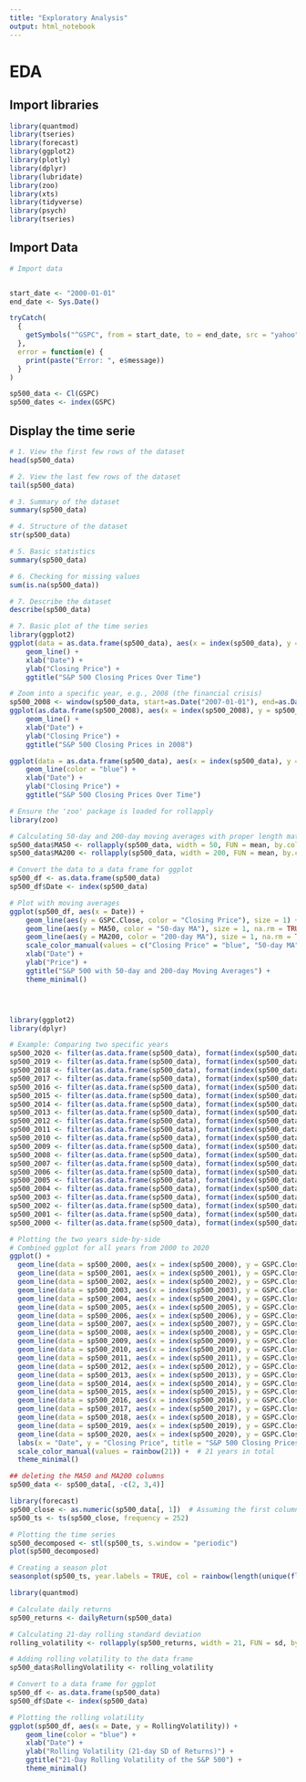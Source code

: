```yaml
---
title: "Exploratory Analysis"
output: html_notebook
---
```


# EDA
## Import libraries

```r

library(quantmod)
library(tseries)
library(forecast)
library(ggplot2)
library(plotly)
library(dplyr)
library(lubridate)
library(zoo)
library(xts)
library(tidyverse)
library(psych)
library(tseries)


```

## Import Data


```r
# Import data


start_date <- "2000-01-01"
end_date <- Sys.Date()

tryCatch(
  {
    getSymbols("^GSPC", from = start_date, to = end_date, src = "yahoo")
  },
  error = function(e) {
    print(paste("Error: ", e$message))
  }
)

sp500_data <- Cl(GSPC)
sp500_dates <- index(GSPC)
```

## Display the time serie 


```r

# 1. View the first few rows of the dataset
head(sp500_data)

# 2. View the last few rows of the dataset
tail(sp500_data)

# 3. Summary of the dataset
summary(sp500_data)

# 4. Structure of the dataset
str(sp500_data)

# 5. Basic statistics
summary(sp500_data)

# 6. Checking for missing values
sum(is.na(sp500_data))

# 7. Describe the dataset
describe(sp500_data)

# 7. Basic plot of the time series
library(ggplot2)
ggplot(data = as.data.frame(sp500_data), aes(x = index(sp500_data), y = sp500_data)) + 
    geom_line() + 
    xlab("Date") + 
    ylab("Closing Price") +
    ggtitle("S&P 500 Closing Prices Over Time")
```

```r
# Zoom into a specific year, e.g., 2008 (the financial crisis)
sp500_2008 <- window(sp500_data, start=as.Date("2007-01-01"), end=as.Date("2009-12-31"))
ggplot(as.data.frame(sp500_2008), aes(x = index(sp500_2008), y = sp500_2008)) +
    geom_line() + 
    xlab("Date") + 
    ylab("Closing Price") +
    ggtitle("S&P 500 Closing Prices in 2008")


```

```r

ggplot(data = as.data.frame(sp500_data), aes(x = index(sp500_data), y = sp500_data)) + 
    geom_line(color = "blue") + 
    xlab("Date") + 
    ylab("Closing Price") +
    ggtitle("S&P 500 Closing Prices Over Time")

```

```r
# Ensure the 'zoo' package is loaded for rollapply
library(zoo)

# Calculating 50-day and 200-day moving averages with proper length matching
sp500_data$MA50 <- rollapply(sp500_data, width = 50, FUN = mean, by.column = TRUE, fill = NA, align = "right")
sp500_data$MA200 <- rollapply(sp500_data, width = 200, FUN = mean, by.column = TRUE, fill = NA, align = "right")

# Convert the data to a data frame for ggplot
sp500_df <- as.data.frame(sp500_data)
sp500_df$Date <- index(sp500_data)

# Plot with moving averages
ggplot(sp500_df, aes(x = Date)) + 
    geom_line(aes(y = GSPC.Close, color = "Closing Price"), size = 1) +
    geom_line(aes(y = MA50, color = "50-day MA"), size = 1, na.rm = TRUE) +
    geom_line(aes(y = MA200, color = "200-day MA"), size = 1, na.rm = TRUE) +
    scale_color_manual(values = c("Closing Price" = "blue", "50-day MA" = "red", "200-day MA" = "green")) +
    xlab("Date") + 
    ylab("Price") +
    ggtitle("S&P 500 with 50-day and 200-day Moving Averages") +
    theme_minimal()





```
```r
library(ggplot2)
library(dplyr)

# Example: Comparing two specific years
sp500_2020 <- filter(as.data.frame(sp500_data), format(index(sp500_data), "%Y") == "2020")
sp500_2019 <- filter(as.data.frame(sp500_data), format(index(sp500_data), "%Y") == "2019")
sp500_2018 <- filter(as.data.frame(sp500_data), format(index(sp500_data), "%Y") == "2018")
sp500_2017 <- filter(as.data.frame(sp500_data), format(index(sp500_data), "%Y") == "2017")
sp500_2016 <- filter(as.data.frame(sp500_data), format(index(sp500_data), "%Y") == "2016")
sp500_2015 <- filter(as.data.frame(sp500_data), format(index(sp500_data), "%Y") == "2015")
sp500_2014 <- filter(as.data.frame(sp500_data), format(index(sp500_data), "%Y") == "2014")
sp500_2013 <- filter(as.data.frame(sp500_data), format(index(sp500_data), "%Y") == "2013")
sp500_2012 <- filter(as.data.frame(sp500_data), format(index(sp500_data), "%Y") == "2012")
sp500_2011 <- filter(as.data.frame(sp500_data), format(index(sp500_data), "%Y") == "2011")
sp500_2010 <- filter(as.data.frame(sp500_data), format(index(sp500_data), "%Y") == "2010")
sp500_2009 <- filter(as.data.frame(sp500_data), format(index(sp500_data), "%Y") == "2009")
sp500_2008 <- filter(as.data.frame(sp500_data), format(index(sp500_data), "%Y") == "2008")
sp500_2007 <- filter(as.data.frame(sp500_data), format(index(sp500_data), "%Y") == "2007")
sp500_2006 <- filter(as.data.frame(sp500_data), format(index(sp500_data), "%Y") == "2006")
sp500_2005 <- filter(as.data.frame(sp500_data), format(index(sp500_data), "%Y") == "2005")
sp500_2004 <- filter(as.data.frame(sp500_data), format(index(sp500_data), "%Y") == "2004")
sp500_2003 <- filter(as.data.frame(sp500_data), format(index(sp500_data), "%Y") == "2003")
sp500_2002 <- filter(as.data.frame(sp500_data), format(index(sp500_data), "%Y") == "2002")
sp500_2001 <- filter(as.data.frame(sp500_data), format(index(sp500_data), "%Y") == "2001")
sp500_2000 <- filter(as.data.frame(sp500_data), format(index(sp500_data), "%Y") == "2000")

# Plotting the two years side-by-side
# Combined ggplot for all years from 2000 to 2020
ggplot() +
  geom_line(data = sp500_2000, aes(x = index(sp500_2000), y = GSPC.Close, color = "2000")) +
  geom_line(data = sp500_2001, aes(x = index(sp500_2001), y = GSPC.Close, color = "2001")) +
  geom_line(data = sp500_2002, aes(x = index(sp500_2002), y = GSPC.Close, color = "2002")) +
  geom_line(data = sp500_2003, aes(x = index(sp500_2003), y = GSPC.Close, color = "2003")) +
  geom_line(data = sp500_2004, aes(x = index(sp500_2004), y = GSPC.Close, color = "2004")) +
  geom_line(data = sp500_2005, aes(x = index(sp500_2005), y = GSPC.Close, color = "2005")) +
  geom_line(data = sp500_2006, aes(x = index(sp500_2006), y = GSPC.Close, color = "2006")) +
  geom_line(data = sp500_2007, aes(x = index(sp500_2007), y = GSPC.Close, color = "2007")) +
  geom_line(data = sp500_2008, aes(x = index(sp500_2008), y = GSPC.Close, color = "2008")) +
  geom_line(data = sp500_2009, aes(x = index(sp500_2009), y = GSPC.Close, color = "2009")) +
  geom_line(data = sp500_2010, aes(x = index(sp500_2010), y = GSPC.Close, color = "2010")) +
  geom_line(data = sp500_2011, aes(x = index(sp500_2011), y = GSPC.Close, color = "2011")) +
  geom_line(data = sp500_2012, aes(x = index(sp500_2012), y = GSPC.Close, color = "2012")) +
  geom_line(data = sp500_2013, aes(x = index(sp500_2013), y = GSPC.Close, color = "2013")) +
  geom_line(data = sp500_2014, aes(x = index(sp500_2014), y = GSPC.Close, color = "2014")) +
  geom_line(data = sp500_2015, aes(x = index(sp500_2015), y = GSPC.Close, color = "2015")) +
  geom_line(data = sp500_2016, aes(x = index(sp500_2016), y = GSPC.Close, color = "2016")) +
  geom_line(data = sp500_2017, aes(x = index(sp500_2017), y = GSPC.Close, color = "2017")) +
  geom_line(data = sp500_2018, aes(x = index(sp500_2018), y = GSPC.Close, color = "2018")) +
  geom_line(data = sp500_2019, aes(x = index(sp500_2019), y = GSPC.Close, color = "2019")) +
  geom_line(data = sp500_2020, aes(x = index(sp500_2020), y = GSPC.Close, color = "2020")) +
  labs(x = "Date", y = "Closing Price", title = "S&P 500 Closing Prices: 2000 - 2020") +
  scale_color_manual(values = rainbow(21)) +  # 21 years in total
  theme_minimal()


```
```r
## deleting the MA50 and MA200 columns
sp500_data <- sp500_data[, -c(2, 3,4)]
```

```r
library(forecast)
sp500_close <- as.numeric(sp500_data[, 1])  # Assuming the first column is the closing price
sp500_ts <- ts(sp500_close, frequency = 252)

# Plotting the time series
sp500_decomposed <- stl(sp500_ts, s.window = "periodic")
plot(sp500_decomposed)

```

```r
# Creating a season plot
seasonplot(sp500_ts, year.labels = TRUE, col = rainbow(length(unique(floor(time(sp500_ts))))))

```
```r
library(quantmod)

# Calculate daily returns
sp500_returns <- dailyReturn(sp500_data)

```

```r
# Calculating 21-day rolling standard deviation
rolling_volatility <- rollapply(sp500_returns, width = 21, FUN = sd, by.column = TRUE, fill = NA, align = 'right')

```

```r
# Adding rolling volatility to the data frame
sp500_data$RollingVolatility <- rolling_volatility

# Convert to a data frame for ggplot
sp500_df <- as.data.frame(sp500_data)
sp500_df$Date <- index(sp500_data)

# Plotting the rolling volatility
ggplot(sp500_df, aes(x = Date, y = RollingVolatility)) +
    geom_line(color = "blue") +
    xlab("Date") + 
    ylab("Rolling Volatility (21-day SD of Returns)") +
    ggtitle("21-Day Rolling Volatility of the S&P 500") +
    theme_minimal()

```


